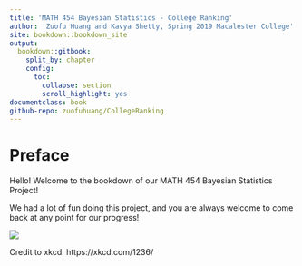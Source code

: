 ```yaml
---
title: 'MATH 454 Bayesian Statistics - College Ranking'
author: 'Zuofu Huang and Kavya Shetty, Spring 2019 Macalester College'
site: bookdown::bookdown_site
output: 
  bookdown::gitbook:
    split_by: chapter
    config:
      toc:
        collapse: section
        scroll_highlight: yes
documentclass: book  
github-repo: zuofuhuang/CollegeRanking
---
```

  
# Preface

Hello! Welcome to the bookdown of our MATH 454 Bayesian Statistics Project!

We had a lot of fun doing this project, and you are always welcome to come back at any point for our progress!

![](StartingComic.png)


Credit to xkcd: https://xkcd.com/1236/


